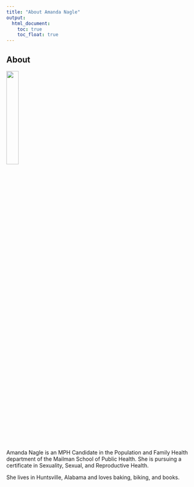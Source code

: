 ```yaml
---
title: "About Amanda Nagle"
output: 
  html_document:
    toc: true
    toc_float: true
---
```


## About


<img src="images/clinton.jpg" style="width:25%">

Amanda Nagle is an MPH Candidate in the Population and Family Health department of the Mailman School of Public Health. She is pursuing a certificate in Sexuality, Sexual, and Reproductive Health.

She lives in Huntsville, Alabama and loves baking, biking, and books. 
